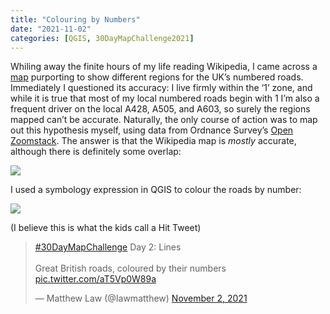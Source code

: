 ```yaml
---
title: "Colouring by Numbers"
date: "2021-11-02"
categories: [QGIS, 30DayMapChallenge2021]
---
```


Whiling away the finite hours of my life reading Wikipedia, I came across a [map](https://commons.wikimedia.org/wiki/File:United_Kingdom_A_road_zones.svg) purporting to show different regions for the UK's numbered roads. Immediately I questioned its accuracy: I live firmly within the '1' zone, and while it is true that most of my local numbered roads begin with 1 I'm also a frequent driver on the local A428, A505, and A603, so surely the regions mapped can't be accurate. Naturally, the only course of action was to map out this hypothesis myself, using data from Ordnance Survey's [Open Zoomstack](https://www.ordnancesurvey.co.uk/business-government/products/open-zoomstack). The answer is that the Wikipedia map is *mostly* accurate, although there is definitely some overlap:

![](UK%20numbered%20roads.jpeg)

I used a symbology expression in QGIS to colour the roads by number:

![](colouring%20expression.jpeg)

(I believe this is what the kids call a Hit Tweet)

<blockquote class="twitter-tweet">

<p lang="en" dir="ltr">

<a href="https://twitter.com/hashtag/30DayMapChallenge?src=hash&amp;ref_src=twsrc%5Etfw">#30DayMapChallenge</a> Day 2: Lines<br><br>Great British roads, coloured by their numbers <a href="https://t.co/aT5Vp0W89a">pic.twitter.com/aT5Vp0W89a</a>

</p>

--- Matthew Law (@Iawmatthew) <a href="https://twitter.com/Iawmatthew/status/1455619779402866699?ref_src=twsrc%5Etfw">November 2, 2021</a>

</blockquote>

```{=html}
<script async src="https://platform.twitter.com/widgets.js" charset="utf-8"></script>
```
